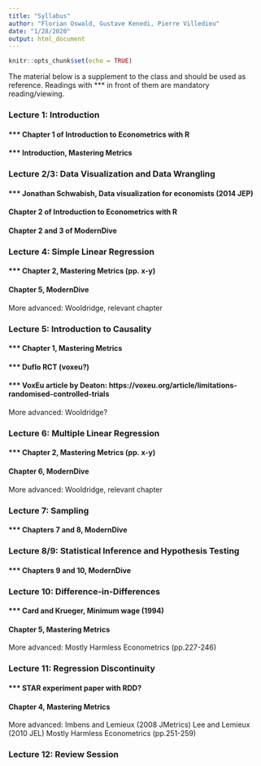 ```yaml
---
title: "Syllabus"
author: "Florian Oswald, Gustave Kenedi, Pierre Villedieu"
date: "1/28/2020"
output: html_document
---
```


```r
knitr::opts_chunk$set(echo = TRUE)
```

The material below is a supplement to the class and should be used as reference. Readings with *** in front of them are mandatory reading/viewing.


### Lecture 1: Introduction
#### *** Chapter 1 of Introduction to Econometrics with R
#### *** Introduction, Mastering Metrics

### Lecture 2/3: Data Visualization and Data Wrangling
#### *** Jonathan Schwabish, Data visualization for economists (2014 JEP)
#### Chapter 2 of Introduction to Econometrics with R
#### Chapter 2 and 3 of ModernDive

### Lecture 4: Simple Linear Regression
#### *** Chapter 2, Mastering Metrics (pp. x-y)
#### Chapter 5, ModernDive
More advanced:
Wooldridge, relevant chapter

### Lecture 5: Introduction to Causality
#### *** Chapter 1, Mastering Metrics
#### *** Duflo RCT (voxeu?)
#### *** VoxEu article by Deaton: https://voxeu.org/article/limitations-randomised-controlled-trials
More advanced:
Wooldridge?

### Lecture 6: Multiple Linear Regression
#### *** Chapter 2, Mastering Metrics (pp. x-y)
#### Chapter 6, ModernDive
More advanced:
Wooldridge, relevant chapter

### Lecture 7: Sampling
#### *** Chapters 7 and 8, ModernDive

### Lecture 8/9: Statistical Inference and Hypothesis Testing
#### *** Chapters 9 and 10, ModernDive

### Lecture 10: Difference-in-Differences
#### *** Card and Krueger, Minimum wage (1994)
#### Chapter 5, Mastering Metrics
More advanced:
Mostly Harmless Econometrics (pp.227-246)

### Lecture 11: Regression Discontinuity
#### *** STAR experiment paper with RDD?
#### Chapter 4, Mastering Metrics
More advanced:
Imbens and Lemieux (2008 JMetrics)
Lee and Lemieux (2010 JEL)
Mostly Harmless Econometrics (pp.251-259)

### Lecture 12: Review Session

